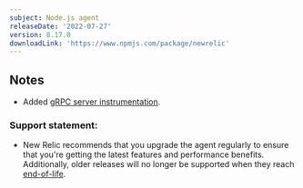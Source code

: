 ```yaml
---
subject: Node.js agent
releaseDate: '2022-07-27'
version: 8.17.0
downloadLink: 'https://www.npmjs.com/package/newrelic'
---
```


## Notes

* Added [gRPC server instrumentation](/docs/apm/agents/nodejs-agent/installation-configuration/nodejs-agent-configuration#grpc_server).

### Support statement:

* New Relic recommends that you upgrade the agent regularly to ensure that you're getting the latest features and performance benefits. Additionally, older releases will no longer be supported when they reach [end-of-life](/docs/using-new-relic/cross-product-functions/install-configure/notification-changes-new-relic-saas-features-distributed-software).